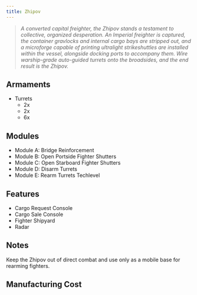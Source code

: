 ```yaml
---
title: Zhipov
---
```



> *A converted capital freighter, the Zhipov stands a testament to collective, organized desperation. An Imperial freighter is captured, the container gravlocks and internal cargo bays are stripped out, and a microforge capable of printing ultralight strikeshuttles are installed within the vessel, alongside docking ports to accompany them. Wire warship-grade auto-guided turrets onto the broadsides, and the end result is the Zhipov.*


## Armaments

* Turrets
  * 2x <ShipWeapon weaponID="WeaponTurretSwarmerNCWL" />
  * 2x <ShipWeapon weaponID="WeaponTurretVulcanNCWL" />
  * 6x <ShipWeapon weaponID="WeaponTurretPDTNCWL" />


## Modules

* Module A: Bridge Reinforcement 
* Module B: Open Portside Fighter Shutters 
* Module C: Open Starboard Fighter Shutters 
* Module D: Disarm Turrets 
* Module E: Rearm Turrets Techlevel


## Features

* Cargo Request Console
* Cargo Sale Console
* Fighter Shipyard
* Radar


## Notes

Keep the Zhipov out of direct combat and use only as a mobile base for rearming fighters.


## Manufacturing Cost

<ShipCost shipName={frontmatter.title} />
